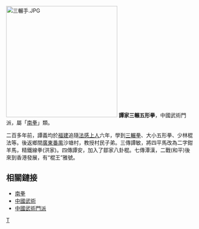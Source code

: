 {{Multiple issues|
{{Unreferenced |time=2011-11-14T05:57:17+00:00 }}
{{Copy edit|time=2022-01-04T06:49:43+00:00}}
}}
[[File:三輾手.JPG|300px]]
'''譚家三輾五形拳'''，中國武術門派，屬「[[南拳|南拳]]」類。

二百多年前，譚義均於[[福建|福建]]追隨[[法感上人|法感上人]]六年，學到[[三輾拳|三輾拳]]、大小五形拳、少林棍法等。後返鄉間[[廣東|廣東]][[番禺区|番禺]]沙塘村，教授村民子弟。三傳譚敏，將四平馬改為二字鉗羊馬，精鐵線拳(洪家)。四傳譚安，加入了鄒家八卦棍。七傳潭漢，二戰(和平)後來到香港發展，有“棍王”雅號。

==相關鏈接==
*[[南拳|南拳]]
*[[中國武術|中國武術]]
*[[中國武術門派|中國武術門派]]

[[Category:南拳|T]]